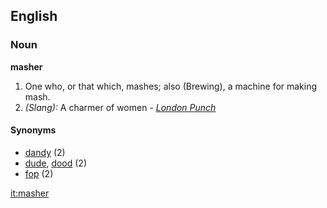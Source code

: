 ==English==
===Noun===
'''masher'''

#One who, or that which, mashes; also (Brewing), a machine for making mash.
#''(Slang):'' A charmer of women - ''[[London Punch]]''

====Synonyms====
*[[dandy]] (2)
*[[dude]], [[dood]] (2)
*[[fop]] (2)

[[it:masher]]